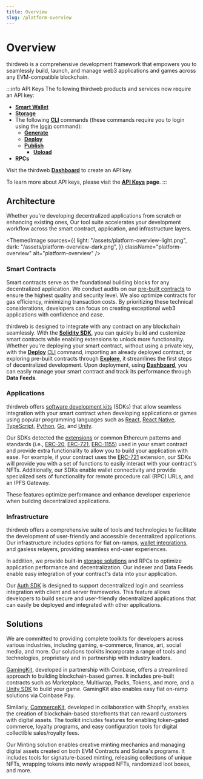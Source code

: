 ```yaml
---
title: Overview
slug: /platform-overview
---
```



# Overview

thirdweb is a comprehensive development framework that empowers you to seamlessly
build, launch, and manage web3 applications and games across any EVM-compatible blockchain.

:::info API Keys
  The following thirdweb products and services now require an API key:
  - [**Smart Wallet**](/glossary/smart-wallet)
  - [**Storage**](/storage)
  - The following [**CLI**](/cli) commands (these commands require you to login using the [login](/cli/commands/login) command):
    - [**Generate**](/cli/commands/generate)
    - [**Deploy**](/cli/commands/deploy)
    - [**Publish**](/cli/commands/publish)
      - [**Upload**](/cli/commands/upload)
  - **RPCs**

Visit the thirdweb [**Dashboard**](https://thirdweb.com/create-api-key) to create an API key.

To learn more about API keys, please visit the [**API Keys**](/api-keys) **page**.
:::


## Architecture

Whether you're developing decentralized applications from scratch or enhancing existing ones,
Our tool suite accelerates your development workflow across the smart contract, application, and infrastructure layers.

<ThemedImage
  sources={{
    light: "/assets/platform-overview-light.png",
    dark: "/assets/platform-overview-dark.png",
  }}
  className="platform-overview"
  alt="platform-overview"
/>

### Smart Contracts

Smart contracts serve as the foundational building blocks for any decentralized application.
We conduct audits on our [pre-built contracts](https://thirdweb.com/explore) to ensure the highest quality and security level.
We also optimize contracts for gas efficiency, minimizing transaction costs.
By prioritizing these technical considerations, developers can focus on creating exceptional web3 applications with confidence and ease.

thirdweb is designed to integrate with any contract on any blockchain seamlessly. With the [**Solidity SDK**](/solidity), you can quickly build and customize smart contracts while enabling extensions to unlock more functionality.
Whether you're deploying your smart contract, without using a private key, with the [**Deploy**](/deploy) [CLI](/cli) command, importing an already deployed contract, or exploring pre-built contracts through [**Explore**](https://thirdweb.com/explore),
it streamlines the first steps of decentralized development.
Upon deployment, using [**Dashboard**](/dashboard), you can easily manage your smart contract and track its performance through **Data Feeds**.

### Applications

thirdweb offers [software development kits](/sdk) (SDKs) that allow seamless integration with your smart contract when developing applications or games using popular programming languages such as [React](/react), [React Native](/react-native), [TypeScript](/typescript), [Python](/python), [Go](/go), and [Unity](/unity).

Our SDKs detected the [extensions](/solidity/extensions) or common Ethereum patterns and standards (i.e., [ERC-20](/solidity/extensions/erc20), [ERC-721](/solidity/extensions/erc721), [ERC-1155](/solidity/extensions/erc1155)) used in your smart contract and provide extra functionality to allow you to build your application with ease. For example, if your contract uses the [ERC-721](/solidity/extensions/erc721) extension, our SDKs will provide you with a set of functions to easily interact with your contract's NFTs.
Additionally, our SDKs enable wallet connectivity and provide specialized sets of functionality for remote procedure call (RPC) URLs, and an IPFS Gateway.

These features optimize performance and enhance developer experience when building decentralized applications.

### Infrastructure

thirdweb offers a comprehensive suite of tools and technologies to facilitate the development of user-friendly and accessible decentralized applications. Our infrastructure includes options for fiat on-ramps, [wallet integrations](/wallet), and gasless relayers, providing seamless end-user experiences.

In addition, we provide built-in [storage solutions](/storage) and RPCs to optimize application performance and decentralization. Our indexer and Data Feeds enable easy integration of your contract's data into your application.

Our [Auth SDK](/auth) is designed to support decentralized login and seamless integration with client and server frameworks. This feature allows developers to build secure and user-friendly decentralized applications that can easily be deployed and integrated with other applications.

## Solutions

We are committed to providing complete toolkits for developers across various industries,
including gaming, e-commerce, finance, art, social media, and more. Our solutions toolkits incorporate
a range of tools and technologies, proprietary and in partnership with industry leaders.

[GamingKit](/gamingkit), developed in partnership with Coinbase, offers a streamlined approach to building blockchain-based games.
It includes pre-built contracts such as Marketplace, Multiwrap, Packs, Tokens, and more, and a [Unity SDK](/unity) to build your game.
GamingKit also enables easy fiat on-ramp solutions via Coinbase Pay.

Similarly, [CommerceKit](/commercekit), developed in collaboration with Shopify, enables the creation of blockchain-based storefronts that can reward customers with digital assets.
The toolkit includes features for enabling token-gated commerce, loyalty programs, and easy configuration tools for digital collectible sales/royalty fees.

Our Minting solution enables creative minting mechanics and managing digital assets created on both EVM Contracts and Solana's programs.
It includes tools for signature-based minting, releasing collections of unique NFTs, wrapping tokens into newly wrapped NFTs, randomized loot boxes, and more.
